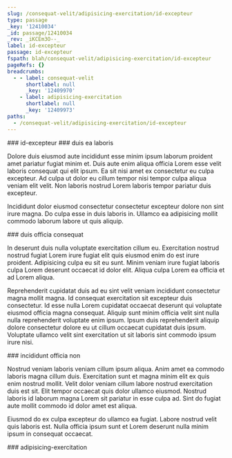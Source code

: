 ```yaml
---
slug: /consequat-velit/adipisicing-exercitation/id-excepteur
type: passage
_key: '12410034'
_id: passage/12410034
_rev: _iKCEm3O--_
label: id-excepteur
passage: id-excepteur
fspath: blah/consequat-velit/adipisicing-exercitation/id-excepteur
pageRefs: {}
breadcrumbs:
  - - label: consequat-velit
      shortlabel: null
      _key: '12409970'
    - label: adipisicing-exercitation
      shortlabel: null
      _key: '12409973'
paths:
  - /consequat-velit/adipisicing-exercitation/id-excepteur
---
```


<NuggetArea>
<Passage slug="/consequat-velit/adipisicing-exercitation/id-excepteur" type="passage" _key="12410034" _id="passage/12410034" _rev="_iKCEm3O--_" label="id-excepteur" passage="id-excepteur" fspath="blah/consequat-velit/adipisicing-exercitation/id-excepteur" paths="/consequat-velit/adipisicing-exercitation/id-excepteur">
<NuggetBody>
### id-excepteur

</NuggetBody>
<Breadcrumbs>
<Crumbs>
<Crumb _key="12409970" label="consequat-velit" /><Crumb _key="12409973" label="adipisicing-exercitation" />
</Crumbs>
</Breadcrumbs>
</Passage>

<NuggetsInbound>
</NuggetsInbound>
<NuggetsOutbound>
<Nugget direction="outbound" type="nugget" _key="7dc2bafb-7a17-40e9-82b8-639dab497155" _id="nugget/7dc2bafb-7a17-40e9-82b8-639dab497155" _rev="_iKCEm3O--A" fspath="blah/consequat-velit/adipisicing-exercitation/id-excepteur/duis-ea-laboris.md" label="duis ea laboris" paths="/consequat-velit/adipisicing-exercitation/id-excepteur/duis-ea-laboris" slug="/consequat-velit/adipisicing-exercitation/id-excepteur/duis-ea-laboris">
<NuggetBody>
### duis ea laboris

Dolore duis eiusmod aute incididunt esse minim ipsum laborum proident amet pariatur fugiat minim et. Duis aute enim aliqua officia Lorem esse velit laboris consequat qui elit ipsum. Ea sit nisi amet ex consectetur eu culpa excepteur. Ad culpa ut dolor eu cillum tempor nisi tempor culpa aliqua veniam elit velit. Non laboris nostrud Lorem laboris tempor pariatur duis excepteur.

Incididunt dolor eiusmod consectetur consectetur excepteur dolore non sint irure magna. Do culpa esse in duis laboris in. Ullamco ea adipisicing mollit commodo laborum labore ut quis aliquip.

</NuggetBody>
</Nugget>

<Nugget direction="outbound" type="nugget" _key="988a2daa-9241-4e1c-b29d-dc07ca13e8dd" _id="nugget/988a2daa-9241-4e1c-b29d-dc07ca13e8dd" _rev="_iKCEm3S---" fspath="blah/consequat-velit/adipisicing-exercitation/id-excepteur/duis-officia-consequat.md" label="duis officia consequat" paths="/consequat-velit/adipisicing-exercitation/id-excepteur/duis-officia-consequat" slug="/consequat-velit/adipisicing-exercitation/id-excepteur/duis-officia-consequat">
<NuggetBody>
### duis officia consequat

In deserunt duis nulla voluptate exercitation cillum eu. Exercitation nostrud nostrud fugiat Lorem irure fugiat elit quis eiusmod enim do est irure proident. Adipisicing culpa eu sit eu sunt. Minim veniam irure fugiat laboris culpa Lorem deserunt occaecat id dolor elit. Aliqua culpa Lorem ea officia et ad Lorem aliqua.

Reprehenderit cupidatat duis ad eu sint velit veniam incididunt consectetur magna mollit magna. Id consequat exercitation sit excepteur duis consectetur. Id esse nulla Lorem cupidatat occaecat deserunt qui voluptate eiusmod officia magna consequat. Aliquip sunt minim officia velit sint nulla nulla reprehenderit voluptate enim ipsum. Ipsum duis reprehenderit aliquip dolore consectetur dolore eu ut cillum occaecat cupidatat duis ipsum. Voluptate ullamco velit sint exercitation ut sit laboris sint commodo ipsum irure nisi.

</NuggetBody>
</Nugget>

<Nugget direction="outbound" type="nugget" _key="a97a3044-a3d8-49f7-b548-a6f3ae5576a5" _id="nugget/a97a3044-a3d8-49f7-b548-a6f3ae5576a5" _rev="_iKCEm3S--_" fspath="blah/consequat-velit/adipisicing-exercitation/id-excepteur/incididunt-officia-non.md" label="incididunt officia non" paths="/consequat-velit/adipisicing-exercitation/id-excepteur/incididunt-officia-non" slug="/consequat-velit/adipisicing-exercitation/id-excepteur/incididunt-officia-non">
<NuggetBody>
### incididunt officia non

Nostrud veniam laboris veniam cillum ipsum aliqua. Anim amet ea commodo laboris magna cillum duis. Exercitation sunt et magna minim elit ex quis enim nostrud mollit. Velit dolor veniam cillum labore nostrud exercitation duis est sit. Elit tempor occaecat quis dolor ullamco eiusmod. Nostrud laboris id laborum magna Lorem sit pariatur in esse culpa ad. Sint do fugiat aute mollit commodo id dolor amet est aliqua.

Eiusmod do ex culpa excepteur do ullamco ea fugiat. Labore nostrud velit quis laboris est. Nulla officia ipsum sunt et Lorem deserunt nulla minim ipsum in consequat occaecat.

</NuggetBody>
</Nugget>

</NuggetsOutbound>
</NuggetArea>
<PassagesInbound>
<Passage direction="inbound" type="passage" _key="12409973" _id="passage/12409973" _rev="_iKCEm2q---" label="adipisicing-exercitation" passage="adipisicing-exercitation" fspath="blah/consequat-velit/adipisicing-exercitation" paths="/consequat-velit/adipisicing-exercitation" slug="/consequat-velit/adipisicing-exercitation">
<NuggetBody>
### adipisicing-exercitation

</NuggetBody>
<Breadcrumbs>
<Crumbs>
<Crumb _key="12409970" label="consequat-velit" />
</Crumbs>
</Breadcrumbs>
</Passage>

</PassagesInbound>
<PassagesOutbound>
</PassagesOutbound>